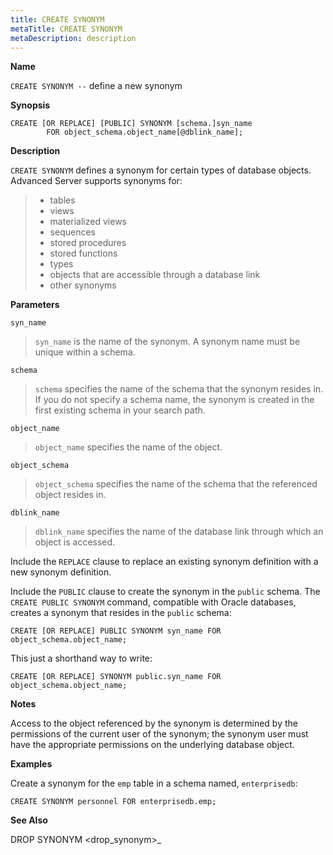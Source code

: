 ```yaml
---
title: CREATE SYNONYM
metaTitle: CREATE SYNONYM
metaDescription: description
---
```


**Name**

`CREATE SYNONYM --` define a new synonym

**Synopsis**

``` text
CREATE [OR REPLACE] [PUBLIC] SYNONYM [schema.]syn_name
        FOR object_schema.object_name[@dblink_name];
```

**Description**

`CREATE SYNONYM` defines a synonym for certain types of database
objects. Advanced Server supports synonyms for:

>   - tables
>   - views
>   - materialized views
>   - sequences
>   - stored procedures
>   - stored functions
>   - types
>   - objects that are accessible through a database link
>   - other synonyms

**Parameters**

`syn_name`

> `syn_name` is the name of the synonym. A synonym name must be unique
> within a schema.

`schema`

> `schema` specifies the name of the schema that the synonym resides in.
> If you do not specify a schema name, the synonym is created in the
> first existing schema in your search path.

`object_name`

> `object_name` specifies the name of the object.

`object_schema`

> `object_schema` specifies the name of the schema that the referenced
> object resides in.

`dblink_name`

> `dblink_name` specifies the name of the database link through which an
> object is accessed.

Include the `REPLACE` clause to replace an existing synonym definition
with a new synonym definition.

Include the `PUBLIC` clause to create the synonym in the `public`
schema. The `CREATE PUBLIC SYNONYM` command, compatible with Oracle
databases, creates a synonym that resides in the `public` schema:

``` text
CREATE [OR REPLACE] PUBLIC SYNONYM syn_name FOR object_schema.object_name;
```

This just a shorthand way to write:

``` text
CREATE [OR REPLACE] SYNONYM public.syn_name FOR object_schema.object_name;
```

**Notes**

Access to the object referenced by the synonym is determined by the
permissions of the current user of the synonym; the synonym user must
have the appropriate permissions on the underlying database object.

**Examples**

Create a synonym for the `emp` table in a schema named, `enterprisedb`:

``` text
CREATE SYNONYM personnel FOR enterprisedb.emp;
```

**See Also**

<span class="title-ref">DROP SYNONYM \<drop_synonym\>_</span>
